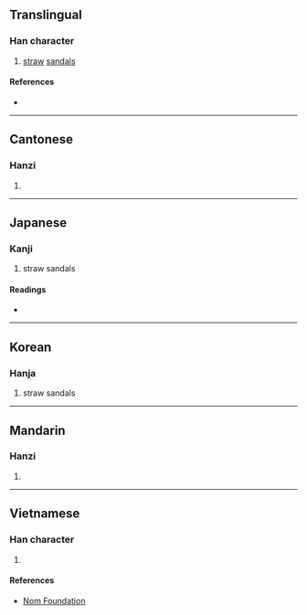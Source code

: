{{also|蹺}}
{{character info/new}}
==Translingual==

===Han character===
{{Han char|rn=44|rad=尸|as=15|sn=18|four=77227|canj=SHOB|ids=⿸尸𢕪}}

# [[straw]] [[sandal]]s

====References====
* {{Han ref|kx=0304.020|dkj=07812|dj=0602.100|hdz=20981.100|uh=5C69|ud=23657|bh=EFC2|bd=61378}}

----

==Cantonese==

===Hanzi===
{{yue-hanzi|jyut=[[goek3]]|y=geuk3}}

# {{defn|lang=yue|sort=尸15}}

----

==Japanese==

===Kanji===
{{ja-kanji|grade=|rs=尸15}}

# straw sandals

====Readings====
* {{ja-readings|on=[[きゃく]] (kyaku), [[かく]] (kaku), [[きく]] (kiku), [[こく]] (koku), [[けう]] (keu)|kun=[[いとぐつ]] (itogutsu), [[くつしき]] (kutsushiki), [[しきわら]] (shikiwara)}}

----

==Korean==

===Hanja===
{{ko-hanja|hangeul=교|eumhun=|rv=gyo|mr=kyo|y=kyo}}

# straw sandals

----

==Mandarin==

===Hanzi===
{{cmn-hanzi|pin=[[juē]] ([[jue1]])|wg=chüeh<sup>1</sup>|sim=𪨗}}

# {{defn|lang=cmn|sort=尸15}}

----

==Vietnamese==

===Han character===
{{vi-readings|rs=尸15|hanviet=cược}}

# {{defn|lang=vi|sort=尸15}}

====References====
* [http://nomfoundation.org/common/nom_details.php?codepoint=5c69 Nom Foundation]